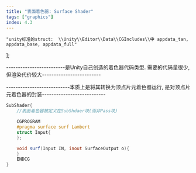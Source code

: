 ```yaml
---
title: "表面着色器: Surface Shader"
tags: ["graphics"]
index: 4.3
---
```


	"unity标准的struct:  \\Unity\\Editor\\Data\\CGIncludes\\中 appdata_tan, appdata_base, appdata_full"
];

<Navigation desc="返回" to="./"/>

-------------------------是Unity自己创造的着色器代码类型. 需要的代码量很少, 但渲染代价较大-------------------------

---------------------------本质上是将其转换为顶点片元着色器运行, 是对顶点片元着色器的封装---------------------------

<Tab vicinage/>

```glsl
SubShader{
    //表面着色器被定义在SubShdaer块(而非Pass块)

    CGPROGRAM
    #pragma surface surf Lambert
    struct Input{
    };

    void surf(Input IN, inout SurfaceOutput o){
    }
    ENDCG
}
```